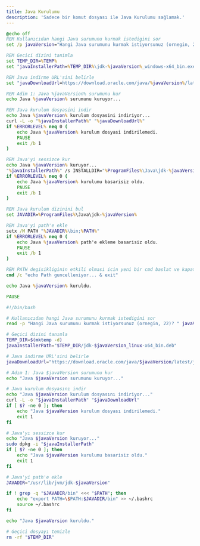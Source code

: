 ```yaml
---
title: Java Kurulumu
description: 'Sadece bir komut dosyası ile Java Kurulumu sağlamak.'
---
```


<CodeGroup>

```bat java-setup.bat
@echo off
REM Kullanıcıdan hangi Java surumunu kurmak istedigini sor
set /p javaVersion="Hangi Java surumunu kurmak istiyorsunuz (ornegin, 22)? "

REM Gecici dizini tanimla
set TEMP_DIR=%TEMP%
set "javaInstallerPath=%TEMP_DIR%\jdk-%javaVersion%_windows-x64_bin.exe"

REM Java indirme URL'sini belirle
set "javaDownloadUrl=https://download.oracle.com/java/%javaVersion%/latest/jdk-%javaVersion%_windows-x64_bin.exe"

REM Adim 1: Java %javaVersion% surumunu kur
echo Java %javaVersion% surumunu kuruyor...

REM Java kurulum dosyasini indir
echo Java %javaVersion% kurulum dosyasini indiriyor...
curl -L -o "%javaInstallerPath%" "%javaDownloadUrl%"
if %ERRORLEVEL% neq 0 (
    echo Java %javaVersion% kurulum dosyasi indirilemedi.
    PAUSE
    exit /b 1
)

REM Java'yi sessizce kur
echo Java %javaVersion% kuruyor...
"%javaInstallerPath%" /s INSTALLDIR="%ProgramFiles%\Java\jdk-%javaVersion%"
if %ERRORLEVEL% neq 0 (
    echo Java %javaVersion% kurulumu basarisiz oldu.
    PAUSE
    exit /b 1
)

REM Java kurulum dizinini bul
set JAVADIR=%ProgramFiles%\Java\jdk-%javaVersion%

REM Java'yi path'e ekle
setx /M PATH "%JAVADIR%\bin;%PATH%"
if %ERRORLEVEL% neq 0 (
    echo Java %javaVersion% path'e ekleme basarisiz oldu.
    PAUSE
    exit /b 1
)

REM PATH degisikliginin etkili olmasi icin yeni bir cmd baslat ve kapat
cmd /c "echo Path guncelleniyor... & exit"

echo Java %javaVersion% kuruldu.

PAUSE
```

```sh java-setup.sh
#!/bin/bash

# Kullanıcıdan hangi Java surumunu kurmak istedigini sor
read -p "Hangi Java surumunu kurmak istiyorsunuz (ornegin, 22)? " javaVersion

# Geçici dizini tanımla
TEMP_DIR=$(mktemp -d)
javaInstallerPath="$TEMP_DIR/jdk-$javaVersion_linux-x64_bin.deb"

# Java indirme URL'sini belirle
javaDownloadUrl="https://download.oracle.com/java/$javaVersion/latest/jdk-$javaVersion_linux-x64_bin.deb"

# Adım 1: Java $javaVersion surumunu kur
echo "Java $javaVersion surumunu kuruyor..."

# Java kurulum dosyasını indir
echo "Java $javaVersion kurulum dosyasını indiriyor..."
curl -L -o "$javaInstallerPath" "$javaDownloadUrl"
if [ $? -ne 0 ]; then
    echo "Java $javaVersion kurulum dosyası indirilemedi."
    exit 1
fi

# Java'yı sessizce kur
echo "Java $javaVersion kuruyor..."
sudo dpkg -i "$javaInstallerPath"
if [ $? -ne 0 ]; then
    echo "Java $javaVersion kurulumu basarisiz oldu."
    exit 1
fi

# Java'yi path'e ekle
JAVADIR="/usr/lib/jvm/jdk-$javaVersion"

if ! grep -q "$JAVADIR/bin" <<< "$PATH"; then
    echo "export PATH=\$PATH:$JAVADIR/bin" >> ~/.bashrc
    source ~/.bashrc
fi

echo "Java $javaVersion kuruldu."

# Geçici dosyayı temizle
rm -rf "$TEMP_DIR"
```

</CodeGroup>
